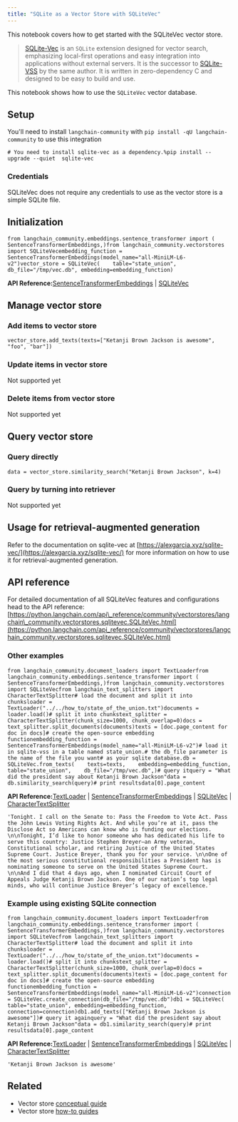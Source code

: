 ```yaml
---
title: "SQLite as a Vector Store with SQLiteVec"
---
```


This notebook covers how to get started with the SQLiteVec vector store.

> [SQLite-Vec](https://alexgarcia.xyz/sqlite-vec/) is an `SQLite` extension designed for vector search, emphasizing local-first operations and easy integration into applications without external servers. It is the successor to [SQLite-VSS](https://alexgarcia.xyz/sqlite-vss/) by the same author. It is written in zero-dependency C and designed to be easy to build and use.

This notebook shows how to use the `SQLiteVec` vector database.

## Setup

You'll need to install `langchain-community` with `pip install -qU langchain-community` to use this integration

```
# You need to install sqlite-vec as a dependency.%pip install --upgrade --quiet  sqlite-vec
```

### Credentials

SQLiteVec does not require any credentials to use as the vector store is a simple SQLite file.

## Initialization

```
from langchain_community.embeddings.sentence_transformer import (    SentenceTransformerEmbeddings,)from langchain_community.vectorstores import SQLiteVecembedding_function = SentenceTransformerEmbeddings(model_name="all-MiniLM-L6-v2")vector_store = SQLiteVec(    table="state_union", db_file="/tmp/vec.db", embedding=embedding_function)
```

**API Reference:**[SentenceTransformerEmbeddings](https://python.langchain.com/api_reference/community/embeddings/langchain_community.embeddings.huggingface.SentenceTransformerEmbeddings.html) | [SQLiteVec](https://python.langchain.com/api_reference/community/vectorstores/langchain_community.vectorstores.sqlitevec.SQLiteVec.html)

## Manage vector store

### Add items to vector store

```
vector_store.add_texts(texts=["Ketanji Brown Jackson is awesome", "foo", "bar"])
```

### Update items in vector store

Not supported yet

### Delete items from vector store

Not supported yet

## Query vector store

### Query directly

```
data = vector_store.similarity_search("Ketanji Brown Jackson", k=4)
```

### Query by turning into retriever

Not supported yet

## Usage for retrieval-augmented generation

Refer to the documentation on sqlite-vec at [https://alexgarcia.xyz/sqlite-vec/](https://alexgarcia.xyz/sqlite-vec/) for more information on how to use it for retrieval-augmented generation.

## API reference

For detailed documentation of all SQLiteVec features and configurations head to the API reference: [https://python.langchain.com/api\_reference/community/vectorstores/langchain\_community.vectorstores.sqlitevec.SQLiteVec.html](https://python.langchain.com/api_reference/community/vectorstores/langchain_community.vectorstores.sqlitevec.SQLiteVec.html)

### Other examples

```
from langchain_community.document_loaders import TextLoaderfrom langchain_community.embeddings.sentence_transformer import (    SentenceTransformerEmbeddings,)from langchain_community.vectorstores import SQLiteVecfrom langchain_text_splitters import CharacterTextSplitter# load the document and split it into chunksloader = TextLoader("../../how_to/state_of_the_union.txt")documents = loader.load()# split it into chunkstext_splitter = CharacterTextSplitter(chunk_size=1000, chunk_overlap=0)docs = text_splitter.split_documents(documents)texts = [doc.page_content for doc in docs]# create the open-source embedding functionembedding_function = SentenceTransformerEmbeddings(model_name="all-MiniLM-L6-v2")# load it in sqlite-vss in a table named state_union.# the db_file parameter is the name of the file you want# as your sqlite database.db = SQLiteVec.from_texts(    texts=texts,    embedding=embedding_function,    table="state_union",    db_file="/tmp/vec.db",)# query itquery = "What did the president say about Ketanji Brown Jackson"data = db.similarity_search(query)# print resultsdata[0].page_content
```

**API Reference:**[TextLoader](https://python.langchain.com/api_reference/community/document_loaders/langchain_community.document_loaders.text.TextLoader.html) | [SentenceTransformerEmbeddings](https://python.langchain.com/api_reference/community/embeddings/langchain_community.embeddings.huggingface.SentenceTransformerEmbeddings.html) | [SQLiteVec](https://python.langchain.com/api_reference/community/vectorstores/langchain_community.vectorstores.sqlitevec.SQLiteVec.html) | [CharacterTextSplitter](https://python.langchain.com/api_reference/text_splitters/character/langchain_text_splitters.character.CharacterTextSplitter.html)

```
'Tonight. I call on the Senate to: Pass the Freedom to Vote Act. Pass the John Lewis Voting Rights Act. And while you’re at it, pass the Disclose Act so Americans can know who is funding our elections. \n\nTonight, I’d like to honor someone who has dedicated his life to serve this country: Justice Stephen Breyer—an Army veteran, Constitutional scholar, and retiring Justice of the United States Supreme Court. Justice Breyer, thank you for your service. \n\nOne of the most serious constitutional responsibilities a President has is nominating someone to serve on the United States Supreme Court. \n\nAnd I did that 4 days ago, when I nominated Circuit Court of Appeals Judge Ketanji Brown Jackson. One of our nation’s top legal minds, who will continue Justice Breyer’s legacy of excellence.'
```

### Example using existing SQLite connection

```
from langchain_community.document_loaders import TextLoaderfrom langchain_community.embeddings.sentence_transformer import (    SentenceTransformerEmbeddings,)from langchain_community.vectorstores import SQLiteVecfrom langchain_text_splitters import CharacterTextSplitter# load the document and split it into chunksloader = TextLoader("../../how_to/state_of_the_union.txt")documents = loader.load()# split it into chunkstext_splitter = CharacterTextSplitter(chunk_size=1000, chunk_overlap=0)docs = text_splitter.split_documents(documents)texts = [doc.page_content for doc in docs]# create the open-source embedding functionembedding_function = SentenceTransformerEmbeddings(model_name="all-MiniLM-L6-v2")connection = SQLiteVec.create_connection(db_file="/tmp/vec.db")db1 = SQLiteVec(    table="state_union", embedding=embedding_function, connection=connection)db1.add_texts(["Ketanji Brown Jackson is awesome"])# query it againquery = "What did the president say about Ketanji Brown Jackson"data = db1.similarity_search(query)# print resultsdata[0].page_content
```

**API Reference:**[TextLoader](https://python.langchain.com/api_reference/community/document_loaders/langchain_community.document_loaders.text.TextLoader.html) | [SentenceTransformerEmbeddings](https://python.langchain.com/api_reference/community/embeddings/langchain_community.embeddings.huggingface.SentenceTransformerEmbeddings.html) | [SQLiteVec](https://python.langchain.com/api_reference/community/vectorstores/langchain_community.vectorstores.sqlitevec.SQLiteVec.html) | [CharacterTextSplitter](https://python.langchain.com/api_reference/text_splitters/character/langchain_text_splitters.character.CharacterTextSplitter.html)

```
'Ketanji Brown Jackson is awesome'
```

## Related

* Vector store [conceptual guide](/oss/concepts/vectorstores)
* Vector store [how-to guides](/oss/how_to/#vector-stores)
